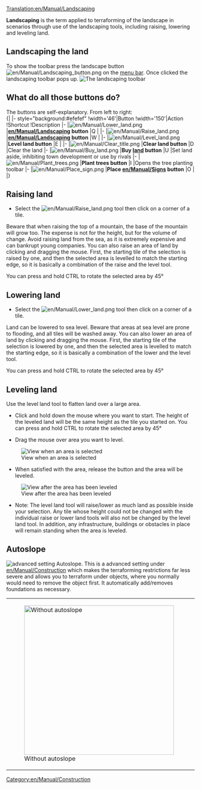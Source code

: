 [[Translation:en/Manual/Landscaping]]
{{en/Manual/Tutorial/Navigation}}{{en/Manual/Navigation}}

'''Landscaping''' is the term applied to terraforming of the landscape in scenarios through use of the landscaping tools, including raising, lowering and leveling land.

==Landscaping the land==
To show the toolbar press the landscape button [[File:en/Manual/Landscaping button.png]] on the [[en/Manual/Game interface|menu bar]]. Once clicked the landscaping toolbar pops up.
[[File:en/Manual/Landscaping toolbar.png|none|frame|The landscaping toolbar]]

==What do all those buttons do?==
The buttons are self-explanatory. From left to right:<br>
{| {{en/Wikitable}}
|- style="background:#efefef"
!width='46'|Button
!width='150'|Action
!Shortcut
!Description
|-
|[[File:en/Manual/Lower land.png]]
|'''[[en/Manual/Landscaping]] button'''
|Q
|
|-
|[[File:en/Manual/Raise land.png]]
|'''[[en/Manual/Landscaping]] button'''
|W
|
|-
|[[File:en/Manual/Level land.png]]
|'''Level land button'''
|E
|
|-
|[[File:en/Manual/Clear title.png]]
|'''Clear land button'''
|D
|Clear the land
|-
|[[File:en/Manual/Buy land.png]]
|'''Buy [[en/Manual/Land|land]] button'''
|U
|Set land aside, inhibiting town development or use by rivals
|-
|[[File:en/Manual/Plant trees.png]]
|'''Plant trees button'''
|I
|Opens the tree planting toolbar
|-
|[[File:en/Manual/Place sign.png]]
|'''Place [[en/Manual/Sign]]s button'''
|O
|
|}

==Raising land==
* Select the [[File:en/Manual/Raise land.png]] tool then click on a corner of a tile.
Beware that when raising the top of a mountain, the base of the mountain will grow too.  The expense is not for the height, but for the volume of change. Avoid raising land from the sea, as it is extremely expensive and can bankrupt young companies.
You can also raise an area of land by clicking and dragging the mouse. First, the starting tile of the selection is raised by one, and then the selected area is levelled to match the starting edge, so it is basically a combination of the raise and the level tool.

You can press and hold CTRL to rotate the selected area by 45°

==Lowering land==
* Select the [[File:en/Manual/Lower land.png]] tool then click on a corner of a tile.
Land can be lowered to sea level. Beware that areas at sea level are prone to flooding, and all tiles will be washed away.
You can also lower an area of land by clicking and dragging the mouse. First, the starting tile of the selection is lowered by one, and then the selected area is levelled to match the starting edge, so it is basically a combination of the lower and the level tool.

You can press and hold CTRL to rotate the selected area by 45°

==Leveling land==
Use the level land tool to flatten land over a large area.

*Click and hold down the mouse where you want to start. The height of the leveled land will be the same height as the tile you started on. You can press and hold CTRL to rotate the selected area by 45°

*Drag the mouse over area you want to level.
[[File:en/Manual/Level land before.png|center|frame|View when an area is selected]]

*When satisfied with the area, release the button and the area will be leveled.
[[File:en/Manual/Level land after.png|center|frame|View after the area has been leveled]]

*Note: The level land tool will raise/lower as much land as possible inside your selection. Any tile whose height could not be changed with the individual raise or lower land tools will also not be changed by the level land tool. In addition, any infrastructure, buildings or obstacles in place will remain standing when the area is leveled.

==Autoslope==
[[File:en/Manual/Autoslope.png|right|frame|advanced setting ''Autoslope''.]]
This is a advanced setting under [[en/Manual/Construction]] which makes the terraforming restrictions far less severe and allows you to terraform under objects, where you normally would need to remove the object first. It automatically add/removes foundations as necessary.
{|
|[[File:en/Manual/Terraformoff.png|none|thumb|400px|Without autoslope]]
|[[File:en/Manual/Terraformon.png|none|thumb|400px|With autoslope]]
|}

{{en/Feature|0.6}}
[[Category:en/Manual/Construction]]